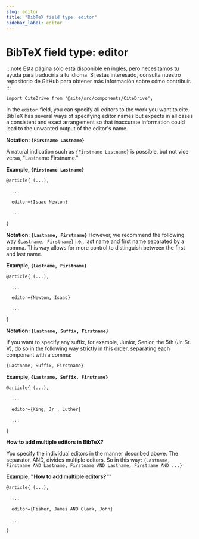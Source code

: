 ```yaml
---
slug: editor
title: "BibTeX field type: editor"
sidebar_label: editor
---
```


# BibTeX field type: editor

:::note
Esta página sólo está disponible en inglés, pero necesitamos tu ayuda para traducirla a tu idioma. Si estás interesado, consulta nuestro repositorio de GitHub para obtener más información sobre cómo contribuir.
:::

```mdx-code-block
import CiteDrive from '@site/src/components/CiteDrive';
```
<CiteDrive /> 

In the ``editor``-field, you can specify all editors to the work you want to cite. BibTeX has several ways of specifying editor names but expects in all cases a consistent and exact arrangement so that inaccurate information could lead to the unwanted output of the editor's name.

**Notation: ``{Firstname Lastname}``**

A natural indication such as ``{Firstname Lastname}`` is possible, but not vice versa, "Lastname Firstname."

**Example, ``{Firstname Lastname}``**

```tex
@article{ (...),

  ...

  editor={Isaac Newton}

  ...

}
```


**Notation: ``{Lastname, Firstname}``**
However, we recommend the following way ``{Lastname, Firstname}`` i.e., last name and first name separated by a comma. This way allows for more control to distinguish between the first and last name.

**Example, ``{Lastname, Firstname}``**

```tex
@article{ (...),

  ...

  editor={Newton, Isaac}

  ...

}
```


**Notation: ``{Lastname, Suffix, Firstname}``**

If you want to specify any suffix, for example, Junior, Senior, the 5th (Jr. Sr. V), do so in the following way strictly in this order, separating each component with a comma:

``{Lastname, Suffix, Firstname}``

**Example, ``{Lastname, Suffix, Firstname}``**

```tex
@article{ (...),

  ...

  editor={King, Jr , Luther}

  ...

}
```

**How to add multiple editors in BibTeX?**

You specify the individual editors in the manner described above. The separator, AND, divides multiple editors. So in this way:
``{Lastname, Firstname AND Lastname, Firstname AND Lastname, Firstname AND ...}``


**Example, "How to add multiple editors?""**

```tex
@article{ (...),

  ...

  editor={Fisher, James AND Clark, John}

  ...

}
```
